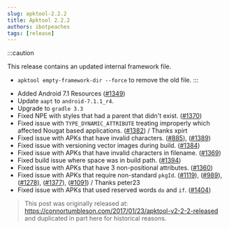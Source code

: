 ```yaml
---
slug: apktool-2.2.2
title: Apktool 2.2.2
authors: ibotpeaches
tags: [release]
---
```


:::caution

This release contains an updated internal framework file.

- `apktool empty-framework-dir --force` to remove the old file.
:::

* Added Android 7.1 Resources ([#1349](https://github.com/iBotPeaches/Apktool/issues/1349))
* Update `aapt` to `android-7.1.1_r4`.
* Upgrade to `gradle 3.3`
* Fixed NPE with styles that had a parent that didn't exist. ([#1370](https://github.com/iBotPeaches/Apktool/issues/1370))
* Fixed issue with `TYPE_DYNAMIC_ATTRIBUTE` treating improperly which affected Nougat based applications. ([#1382](https://github.com/iBotPeaches/Apktool/issues/1382)) / Thanks xpirt
* Fixed issue with APKs that have invalid characters. ([#885](https://github.com/iBotPeaches/Apktool/issues/885)), ([#1389](https://github.com/iBotPeaches/Apktool/issues/1389))
* Fixed issue with versioning vector images during build. ([#1384](https://github.com/iBotPeaches/Apktool/issues/1384))
* Fixed issue with APKs that have invalid characters in filename. ([#1369](https://github.com/iBotPeaches/Apktool/issues/1369))
* Fixed build issue where space was in build path. ([#1394](https://github.com/iBotPeaches/Apktool/issues/1394))
* Fixed issue with APKs that have 3 non-positional attributes. ([#1360](https://github.com/iBotPeaches/Apktool/issues/1360))
* Fixed issue with APKs that require non-standard `pkgId`. ([#1119](https://github.com/iBotPeaches/Apktool/issues/1119)), ([#989](https://github.com/iBotPeaches/Apktool/issues/989)), ([#1278](https://github.com/iBotPeaches/Apktool/issues/1278)), ([#1377](https://github.com/iBotPeaches/Apktool/issues/1377)), ([#1091](https://github.com/iBotPeaches/Apktool/issues/1091)) / Thanks peter23
* Fixed issue with APKs that used reserved words `do` and `if`. ([#1404](https://github.com/iBotPeaches/Apktool/issues/1404))

> This post was originally released at: https://connortumbleson.com/2017/01/23/apktool-v2-2-2-released and duplicated in part here for historical reasons.
